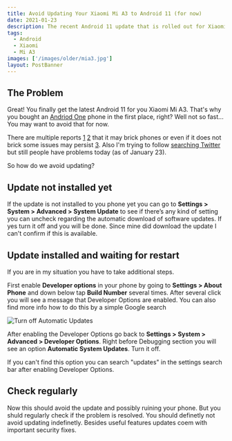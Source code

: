 ```yaml
---
title: Avoid Updating Your Xiaomi Mi A3 to Android 11 (for now)
date: 2021-01-23
description: The recent Android 11 update that is rolled out for Xiaomi Mi A3 seems to brick phones. Here's how to avoid updating.
tags:
  - Android
  - Xiaomi
  - Mi A3
images: ['/images/older/mia3.jpg']
layout: PostBanner
---
```


## The Problem

Great! You finally get the latest Android 11 for you Xiaomi Mi A3. That's why you bought an [Andriod One](https://en.wikipedia.org/wiki/Android_One) phone in the first place, right? Well not so fast... You may want to avoid that for now.

There are multiple reports [1](https://piunikaweb.com/2021/01/08/xiaomi-mi-a3-android-11-update-bugs-issues/) [2](https://www.xda-developers.com/xiaomi-mi-a3-receives-official-android-11-update/) that it may brick phones or even if it does not brick some issues may persist [3](https://www.androidpolice.com/2021/01/06/the-android-11-update-is-bricking-xiaomi-mi-a3-phones-rollout-halted/). Also I'm trying to follow [searching Twitter](https://twitter.com/search?q=mi%20a3%20update&src=typed_query&f=live) but still people have problems today (as of January 23).

So how do we avoid updating?

## Update not installed yet

If the update is not installed to you phone yet you can go to **Settings > System > Advanced > System Update** to see if there’s any kind of setting you can uncheck regarding the automatic download of software updates. If yes turn it off and you will be done. Since mine did download the update I can't confirm if this is available.

## Update installed and waiting for restart

If you are in my situation you have to take additional steps.

First enable **Developer options** in your phone by going to **Settings > About Phone** and down below tap **Build Number** several times. After several click you will see a message that Developer Options are enabled. You can also find more info how to do this by a simple Google search

![Turn off Automatic Updates](/images/older/update.png)

After enabling the Developer Options go back to **Settings > System > Advanced > Developer Options**. Right before Debugging section you will see an option **Automatic System Updates**. Turn it off.

If you can't find this option you can search "updates" in the settings search bar after enabling Developer Options.

## Check regularly

Now this should avoid the update and possibly ruining your phone. But you shuld regularly check if the problem is resolved. You should definetly not avoid updating indefinetly. Besides useful features updates coem with important security fixes.
